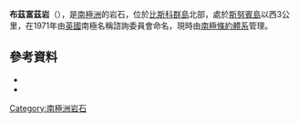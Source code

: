 {{Coord|65|28|S|65|53|W|source:GNIS|display=title}}

'''布茲富茲岩'''（{{lang-en|Buzfuz Rock}}），是[[南極洲|南極洲]]的岩石，位於[[比斯科群島|比斯科群島]]北部，處於[[斯努賓島|斯努賓島]]以西3公里，在1971年由[[英國|英國]]南極名稱諮詢委員會命名，現時由[[南極條約體系|南極條約體系]]管理。

==參考資料==
*{{cite gnis | type = antarid | id = 2236| name = Buzfuz Rock | accessdate = 2011-10-11}}
*{{usgs-gazetteer|id=2236}}

{{DEFAULTSORT:Buzfuz Rock}}
[[Category:南極洲岩石|Category:南極洲岩石]]


{{Biscoes-geo-stub}}